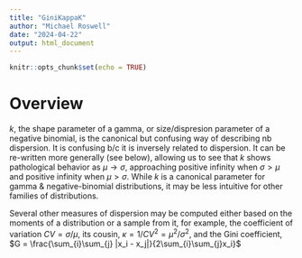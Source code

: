 ```yaml
---
title: "GiniKappaK"
author: "Michael Roswell"
date: "2024-04-22"
output: html_document
---
```


```r
knitr::opts_chunk$set(echo = TRUE)
```
# Overview 

$k$, the shape parameter of a gamma, or size/dispresion parameter of a negative
binomial, is the canonical but confusing way of describing nb dispersion. It is
confusing b/c it is inversely related to dispersion. It can be re-written more
generally (see below), allowing us to see that $k$ shows pathological behavior
as $\mu \to \sigma$, approaching positive infinity when $\sigma > \mu$ and
positive infinity when $\mu > \sigma$. While $k$ is a canonical parameter for
gamma & negative-binomial distributions, it may be less intuitive for other
families of distributions.

Several other measures of dispersion may be computed either based on the moments
of a distribution or a sample from it, for example, the coefficient of variation
$CV = \sigma / \mu$, its cousin, $\kappa = 1/CV^2 = \mu^2/\sigma^2$, and the
Gini coefficient, $G = \frac{\sum_{i}\sum_{j} |x_i -
x_j|}{2\sum_{i}\sum_{j}x_i}$